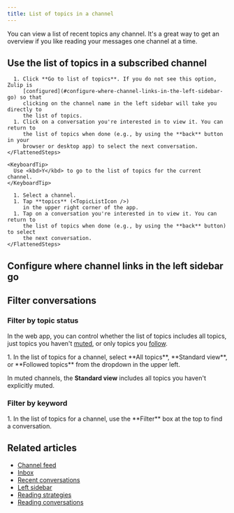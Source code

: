 ```yaml
---
title: List of topics in a channel
---
```






You can view a list of recent topics any channel. It's a great way to get an
overview if you like reading your messages one channel at a time.

## Use the list of topics in a subscribed channel

<Tabs>
  <TabItem label="Desktop/Web">
    <FlattenedSteps>
      <ChannelActions />

      1. Click **Go to list of topics**. If you do not see this option, Zulip is
         [configured](#configure-where-channel-links-in-the-left-sidebar-go) so that
         clicking on the channel name in the left sidebar will take you directly to
         the list of topics.
      1. Click on a conversation you're interested in to view it. You can return to
         the list of topics when done (e.g., by using the **back** button in your
         browser or desktop app) to select the next conversation.
    </FlattenedSteps>

    <KeyboardTip>
      Use <kbd>Y</kbd> to go to the list of topics for the current channel.
    </KeyboardTip>
  </TabItem>

  <TabItem label="Mobile">
    <FlattenedSteps>
      <MobileChannels />

      1. Select a channel.
      1. Tap **topics** (<TopicListIcon />)
         in the upper right corner of the app.
      1. Tap on a conversation you're interested in to view it. You can return to
         the list of topics when done (e.g., by using the **back** button) to select
         the next conversation.
    </FlattenedSteps>
  </TabItem>
</Tabs>

## Configure where channel links in the left sidebar go

<ConfigureChannelLinks />

## Filter conversations

### Filter by topic status

In the web app, you can control whether the list of topics includes all topics,
just topics you haven't [muted](/help/mute-a-topic), or only topics you
[follow](/help/follow-a-topic).

<Tabs>
  <TabItem label="Desktop/Web">
    <Steps>
      1. In the list of topics for a channel, select **All topics**, **Standard
         view**, or **Followed topics** from the dropdown in the upper left.
    </Steps>
  </TabItem>
</Tabs>

In muted channels, the **Standard view** includes all topics you haven't
explicitly muted.

### Filter by keyword

<Tabs>
  <TabItem label="Desktop/Web">
    <Steps>
      1. In the list of topics for a channel, use the **Filter** box at the top to
         find a conversation.
    </Steps>
  </TabItem>
</Tabs>

## Related articles

* [Channel feed](/help/channel-feed)
* [Inbox](/help/inbox)
* [Recent conversations](/help/recent-conversations)
* [Left sidebar](/help/left-sidebar)
* [Reading strategies](/help/reading-strategies)
* [Reading conversations](/help/reading-conversations)
